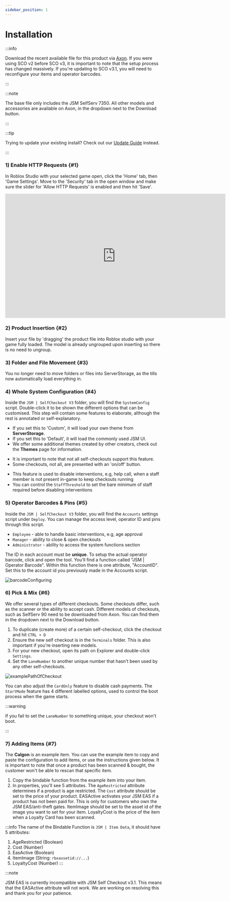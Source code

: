 ```yaml
---
sidebar_position: 1
---
```



# Installation

:::info

Download the recent available file for this product via [Axon](https://axon.whitehill.group). If you were using SCO v2 before SCO v3, it is important to note that the setup process has changed massively. If you're updating to SCO v3.1, you will need to reconfigure your items and operator barcodes.

:::

:::note

The base file only includes the JSM SelfServ 7350. All other models and accessories are available on Axon, in the dropdown next to the Download button.

:::

:::tip

Trying to update your existing install? Check out our [Update Guide](/jsm/sco-v3/updating) instead.

:::

### 1) Enable HTTP Requests {#1}
In Roblox Studio with your selected game open, click the 'Home' tab, then 'Game Settings'. Move to the 'Security' tab in the open window and make sure the slider for 'Allow HTTP Requests' is enabled and then hit 'Save'.

<iframe width="705.61" height="397.5" src="https://www.youtube.com/embed/qtKN_3Moi7M" title="Enabling HTTP Requests" frameborder="0" allow="accelerometer; autoplay; clipboard-write; encrypted-media; gyroscope; picture-in-picture; web-share; fullscreen"></iframe>

### 2) Product Insertion {#2}
Insert your file by 'dragging' the product file into Roblox studio with your game fully loaded. The model is already ungrouped upon inserting so there is no need to ungroup.

### 3) Folder and File Movement {#3}
You no longer need to move folders or files into ServerStorage, as the tills now automatically load everything in.

### 4) Whole System Configuration {#4}
Inside the `JSM | SelfCheckout V3` folder, you will find the `SystemConfig` script. Double-click it to be shown the different options that can be customised. This step will contain some features to elaborate, although the rest is annotated or self-explanatory.

<Tabs>
<TabItem value="uitheme" label="UITheme" default>

- If you set this to 'Custom', it will load your own theme from **ServerStorage**.
- If you set this to 'Default', it will load the commonly used JSM UI.
- We offer some additional themes created by other creators, check out the **Themes** page for information.

</TabItem>
<TabItem value="maintenance" label="Maintenance">

- It is important to note that not all self-checkouts support this feature.
- Some checkouts, not all, are presented with an 'on/off' button.

</TabItem>
<TabItem value="ingamestaff" label="InGameStaff">

- This feature is used to disable interventions, e.g, help call, when a staff member is not present in-game to keep checkouts running
- You can control the `StaffThreshold` to set the bare minimum of staff required before disabling interventions

</TabItem>
</Tabs>


### 5) Operator Barcodes & Pins {#5}
Inside the `JSM | SelfCheckout V3` folder, you will find the `Accounts` settings script under `Deploy`. You can manage the access level, operator ID and pins through this script.

- `Employee` - able to handle basic interventions, e.g, age approval
- `Manager` - ability to close & open checkouts
- `Administrator` - ability to access the system functions section

The ID in each account must be **unique**. To setup the actual operator barcode, click and open the tool. You'll find a function called "JSM | Operator Barcode". Within this function there is one attribute, "AccountID". Set this to the account id you previously made in the Accounts script.

![barcodeConfiguring](img/operatorBarcode.png)

### 6) Pick & Mix {#6}
We offer several types of different checkouts. Some checkouts differ, such as the scanner or the ability to accept cash. Different models of checkouts, such as SelfServ 90 need to be downloaded from Axon. You can find them in the dropdown next to the Download button.

1. To duplicate (create more) of a certain self-checkout, click the checkout and hit `CTRL + D`
2. Ensure the new self checkout is in the `Terminals` folder. This is also important if you're inserting new models.
3. For your new checkout, open its path on Explorer and double-click `Settings`.
4. Set the `LaneNumber` to another unique number that hasn't been used by any other self-checkouts.

![examplePathOfCheckout](img/checkoutPath.png)

You can also adjust the `CardOnly` feature to disable cash payments. The `StartMode` feature has 4 different labelled options, used to control the boot process when the game starts.

:::warning

If you fail to set the `LaneNumber` to something unique, your checkout won't boot.

:::

### 7) Adding Items {#7}
The **Calgon** is an example item. You can use the example item to copy and paste the configuration to add items, or use the instructions given below. It is important to note that once a product has been scanned & bought, the customer won't be able to rescan that specific item.

1. Copy the bindable function from the example item into your item.
2. In properties, you'll see 5 attributes. The `AgeRestricted` attribute determines if a product is age restricted. The `Cost` attribute should be set to the price of your product.
EASActive activates your JSM EAS if a product has not been paid for. This is only for customers who own the JSM EAS/anti-theft gates. ItemImage should be set to the asset id of the image you want to set for your item. LoyaltyCost is the price of the item when a Loyalty Card has been scanned.

:::info
The name of the Bindable Function is `JSM | Item Data`, it should have 5 attributes:

1. AgeRestricted (Boolean)
2. Cost (Number)
3. EasActive (Boolean)
4. ItemImage (String: `rbxassetid://...`)
5. LoyaltyCost (Number)
:::

:::note

JSM EAS is currently incompatible with JSM Self Checkout v3.1. This means that the EASActive attribute will not work. We are working on resolving this and thank you for your patience.
